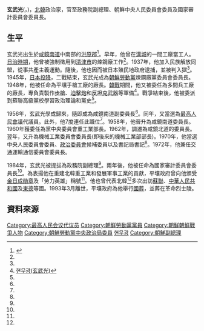 {{noteTA
|G1=Country
|1=zh:北朝鮮; zh-cn:朝鲜; zh-tw:朝鮮; zh-hk:朝鮮; zh-sg:朝鲜;
}}

'''玄武光'''({{lang|ko|현무광}}，{{bd|1913年||1992年|3月|}})，[[北韓|北韓]]政治家，官至政務院副總理、朝鮮中央人民委員會委員及國家審計委員會委員長。

==生平==
玄武光出生於[[咸鏡南道|咸鏡南道]]中南部的[[洪原郡|洪原郡]]<ref name="encykorea">{{Cite web |url=http://encykorea.aks.ac.kr/Contents/Contents?contents_id=E0063332 |title=현무광 |accessdate=2014-01-17 |archiveurl=https://web.archive.org/web/20160307044929/http://encykorea.aks.ac.kr/Contents/Contents?contents_id=E0063332 |archivedate=2016-03-07 |deadurl=yes }}</ref>。早年，他曾在[[漢城|漢城]]的一間工廠當工人。[[朝鮮日治時期|日治時期]]，他曾被強制徵用到[[清津市|清津市]]的煉鋼廠工作<ref name="encykorea"/>。1937年，他加入民族解放同盟，從事共產主義運動。隨後，他也因而被日本殖民地政府逮捕，並被判入獄<ref name="encykorea"/>。1945年，[[日本投降|日本投降]]，二戰結束，玄武光成為[[朝鮮勞動黨|朝鮮勞動黨]]煉鋼廠黨委員會委員長。1948年，他被任命為平壤手槍工廠的廠長。[[韓戰|韓戰]]期間，他又被委任為多間兵工廠的廠長，專負責製作[[步槍|步槍]]、[[迫擊炮|迫擊炮]]和[[反坦克武器|反坦克武器]]等軍備<ref name="tabCon">[http://221.150.168.105/front/tabCon/ppl/pplView.aks?pplId=PPL_8KOR_A1913_1_0026281 현무광(玄武光)]{{dead link|date=2018年3月 |bot=InternetArchiveBot |fix-attempted=yes }}</ref>。戰爭結束後，他被委派到蘇聯高級黨校學習政治理論和黨史<ref name="tabCon"/>。

1956年，玄武光學成歸來，隨即成為咸鏡南道副委員長<ref name="encykorea"/>。同年，又當選為[[最高人民會議|最高人民會議]]代議員。此外，他7度連任此職位<ref name="tabCon"/>。1958年，他晉升為咸鏡南道委員長。1960年獲委任為黨中央委員會重工業部長。1962年，調遷為咸鏡北道的委員長。翌年，又升為機械工業委員會委員長(即後來的機械工業部部長)。1970年，他當選中央人民委員會委員、[[朝鮮勞動黨中央政治局|政治委員會]]候補委員以及書記局書記<ref name="encykorea"/>。1972年，他兼任交通運輸通信委員會委員長。

1984年，玄武光被提拔為政務院副總理<ref name="tabCon"/>。兩年後，他被任命為國家審計委員會委員長<ref name="tabCon"/>。為表揚他在重建北韓重工業和發展軍事工業的貢獻，平壤政府曾向他頒受[[金日成勛章|金日成勛章]]及「劳力英雄」稱號<ref name="encykorea"/>。他也曾代表北韓<ref name="encykorea"/>多次出訪[[蘇聯|蘇聯]]、[[中華人民共和國|中華人民共和國]]及[[東德|東德]]等國。1993年3月離世，平壤政府為他舉行[[國葬|國葬]]，並葬在革命烈士陵。

==資料來源==
{{reflist}}

[[Category:最高人民会议代议员|Category:最高人民会议代议员]]
[[Category:朝鮮勞動黨黨員|Category:朝鮮勞動黨黨員]]
[[Category:朝鮮朝鮮戰爭人物|Category:朝鮮朝鮮戰爭人物]]
[[Category:朝鮮勞動黨中央政治局委員|Category:朝鮮勞動黨中央政治局委員]]
[[Category:咸鏡南道出身人物|현무광]]
[[Category:朝鮮副總理|Category:朝鮮副總理]]